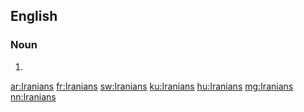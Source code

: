==English==

===Noun===
{{head|en|plural}}

# {{plural of|Iranian|lang=en}}

[[ar:Iranians]]
[[fr:Iranians]]
[[sw:Iranians]]
[[ku:Iranians]]
[[hu:Iranians]]
[[mg:Iranians]]
[[nn:Iranians]]